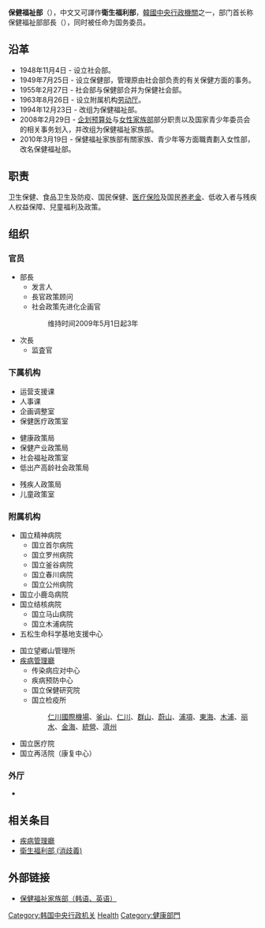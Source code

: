 {{Infobox Government agency
|agency_name= 保健福祉部
|nativename= 보건복지부{{ko}}
|nativename_r=Ministry of Health and Welfare{{en}}
|logo=Ministry of Health and Welfare.gif
|logo_width      = 220px
|logo_caption = 保健福祉部部徽
|formed= 2010年3月19日 
|jurisdiction= {{ROK}}
|headquarters= {{KOR}}[[世宗特別自治市|世宗特別自治市]]Doum 4路13 政府世宗廳舍15棟
|chief1= {{link-ko|曹圭鴻|조규홍}}
|chief1_title=代理部長
|website=[http://www.mohw.go.kr/eng/index.jsp 保健福祉部] 
|image=Ministry of Health and Welfare(South Korea).JPG
|image_caption=保健福祉部廳舍
|chief2=
|chief2_title=第一次長
|chief3=
|chief3_title=第二次長
|agency_type=[[卫生部|卫生部]]|preceding1={{link-ko|保健福祉家族部|대한민국 보건복지가족부}}}}

'''保健福祉部'''（{{kor|k=보건복지부|hanja=保健福祉部|rm=Bogeon Bokji-Bu|名=南}}），中文又可譯作'''衛生福利部'''，[[韓國中央行政機關|韓國中央行政機關]]之一，部门首长称保健福祉部部長（{{Kor|보건복지부 장관|保健福祉部長官|=Bogeon Bokji-Bu Janggwang|名=南}}），同时被任命为国务委员。

== 沿革 ==
* 1948年11月4日 - 设立社会部。
* 1949年7月25日 - 设立保健部，管理原由社会部负责的有关保健方面的事务。
* 1955年2月27日 - 社会部与保健部合并为保健社会部。
* 1963年8月26日 - 设立附属机构[[韩国劳动部|劳动厅]]。
* 1994年12月23日 - 改组为保健福祉部。
* 2008年2月29日 - [[韩国企划预算处|企划预算处]]与[[韩国女性家族部|女性家族部]]部分职责以及国家青少年委员会的相关事务划入，并改组为保健福祉家族部。
* 2010年3月19日 - 保健福祉家族部有關家族、青少年等方面職責劃入女性部，改名保健福祉部。

== 职责 ==
卫生保健、食品卫生及防疫、国民保健、[[医疗保险|医疗保险]]及国民[[养老金|养老金]]、低收入者与残疾人权益保障、兒童福利及政策。

== 组织 ==
=== 官员 ===
* 部長 
** 发言人
** 長官政策顾问
** 社会政策先进化企画官
::维持时间2009年5月1日起3年
* 次長
** 监査官

=== 下属机构 ===
{{col-begin}}
{{col-break}}
* 运营支援课
* 人事课
* 企画调整室
* 保健医疗政策室
{{col-break}}
* 健康政策局
* 保健产业政策局
* 社会福祉政策室
* 低出产高龄社会政策局
{{col-break}}
* 残疾人政策局
* 儿童政策室
{{col-end}}

=== 附属机构 ===
{{col-begin}}
{{col-break}}
* 国立精神病院
** 国立首尔病院
** 国立罗州病院
** 国立釜谷病院
** 国立春川病院
** 国立公州病院
* 国立小鹿岛病院
* 国立结核病院
** 国立马山病院
** 国立木浦病院
* 五松生命科学基地支援中心
{{col-break}}
* 国立望郷山管理所
* [[疾病管理廳|疾病管理廳]]
** 传染病应对中心
** 疾病预防中心
** 国立保健研究院
** 国立检疫所
::[[仁川國際機場|仁川國際機場]]、[[釜山廣域市|釜山]]、[[仁川廣域市|仁川]]、[[群山市|群山]]、[[蔚山廣域市|蔚山]]、[[浦项市|浦項]]、[[東海市_(韓國)|東海]]、[[木浦市|木浦]]、[[麗水市_(韓國)|丽水]]、[[金海市|金海]]、[[统营市|統營]]、[[济州特別自治道|濟州]]
* 国立医疗院
* 国立再活院（康复中心）
{{col-end}}

=== 外厅 ===
* {{link-ko|食品醫藥品安全處|대한민국 식품의약품안전처}}

== 相关条目 ==
* [[疾病管理廳|疾病管理廳]]
* [[衛生福利部_(消歧義)|衛生福利部 (消歧義)]]

== 外部链接 ==
* [http://www.mw.go.kr/ 保健福祉家族部（韩语、英语）] {{Webarchive|url=https://archive.is/20121209034930/http://www.mw.go.kr/ |date=2012-12-09 }}

{{韩国中央行政机关}}

[[Category:韩国中央行政机关|Category:韩国中央行政机关]]
[[Category:2008年建立政府機構|Health]]
[[Category:健康部門|Category:健康部門]]